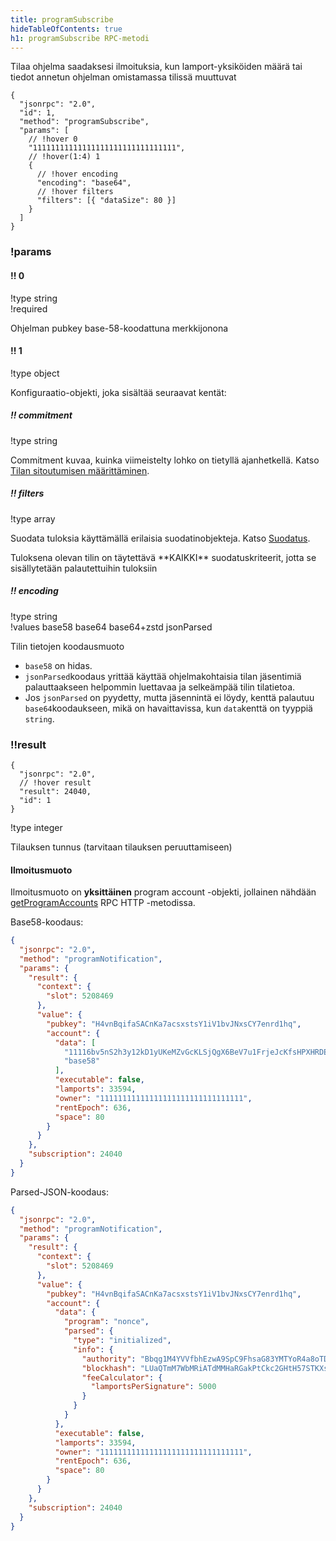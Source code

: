 ```yaml
---
title: programSubscribe
hideTableOfContents: true
h1: programSubscribe RPC-metodi
---
```


Tilaa ohjelma saadaksesi ilmoituksia, kun lamport-yksiköiden määrä tai tiedot
annetun ohjelman omistamassa tilissä muuttuvat

<APIMethod>

```jsonc !!request
{
  "jsonrpc": "2.0",
  "id": 1,
  "method": "programSubscribe",
  "params": [
    // !hover 0
    "11111111111111111111111111111111",
    // !hover(1:4) 1
    {
      // !hover encoding
      "encoding": "base64",
      // !hover filters
      "filters": [{ "dataSize": 80 }]
    }
  ]
}
```

### !params

#### !! 0

!type string  
!required

Ohjelman pubkey base-58-koodattuna merkkijonona

#### !! 1

!type object

Konfiguraatio-objekti, joka sisältää seuraavat kentät:

##### !! commitment

!type string

Commitment kuvaa, kuinka viimeistelty lohko on tietyllä ajanhetkellä. Katso
[Tilan sitoutumisen määrittäminen](/docs/rpc#configuring-state-commitment).

##### !! filters

!type array

Suodata tuloksia käyttämällä erilaisia suodatinobjekteja. Katso
[Suodatus](/docs/rpc#filter-criteria).

<Callout type="info">
  Tuloksena olevan tilin on täytettävä **KAIKKI** suodatuskriteerit, jotta se
  sisällytetään palautettuihin tuloksiin
</Callout>

##### !! encoding

!type string  
!values base58 base64 base64+zstd jsonParsed

Tilin tietojen koodausmuoto

- `base58` on hidas.
- `jsonParsed`koodaus yrittää käyttää ohjelmakohtaisia tilan jäsentimiä
  palauttaakseen helpommin luettavaa ja selkeämpää tilin tilatietoa.
- Jos `jsonParsed` on pyydetty, mutta jäsennintä ei löydy, kenttä palautuu
  `base64`koodaukseen, mikä on havaittavissa, kun `data`kenttä on tyyppiä
  `string`.

### !!result

```jsonc !response
{
  "jsonrpc": "2.0",
  // !hover result
  "result": 24040,
  "id": 1
}
```

!type integer

Tilauksen tunnus (tarvitaan tilauksen peruuttamiseen)

</APIMethod>

#### Ilmoitusmuoto

Ilmoitusmuoto on <b>yksittäinen</b> program account -objekti, jollainen nähdään
[getProgramAccounts](/docs/rpc/http/getprogramaccounts) RPC HTTP -metodissa.

Base58-koodaus:

```json
{
  "jsonrpc": "2.0",
  "method": "programNotification",
  "params": {
    "result": {
      "context": {
        "slot": 5208469
      },
      "value": {
        "pubkey": "H4vnBqifaSACnKa7acsxstsY1iV1bvJNxsCY7enrd1hq",
        "account": {
          "data": [
            "11116bv5nS2h3y12kD1yUKeMZvGcKLSjQgX6BeV7u1FrjeJcKfsHPXHRDEHrBesJhZyqnnq9qJeUuF7WHxiuLuL5twc38w2TXNLxnDbjmuR",
            "base58"
          ],
          "executable": false,
          "lamports": 33594,
          "owner": "11111111111111111111111111111111",
          "rentEpoch": 636,
          "space": 80
        }
      }
    },
    "subscription": 24040
  }
}
```

Parsed-JSON-koodaus:

```json
{
  "jsonrpc": "2.0",
  "method": "programNotification",
  "params": {
    "result": {
      "context": {
        "slot": 5208469
      },
      "value": {
        "pubkey": "H4vnBqifaSACnKa7acsxstsY1iV1bvJNxsCY7enrd1hq",
        "account": {
          "data": {
            "program": "nonce",
            "parsed": {
              "type": "initialized",
              "info": {
                "authority": "Bbqg1M4YVVfbhEzwA9SpC9FhsaG83YMTYoR4a8oTDLX",
                "blockhash": "LUaQTmM7WbMRiATdMMHaRGakPtCkc2GHtH57STKXs6k",
                "feeCalculator": {
                  "lamportsPerSignature": 5000
                }
              }
            }
          },
          "executable": false,
          "lamports": 33594,
          "owner": "11111111111111111111111111111111",
          "rentEpoch": 636,
          "space": 80
        }
      }
    },
    "subscription": 24040
  }
}
```
